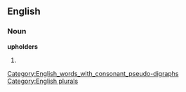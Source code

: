 ==English==
[[Category:English_words_with_consonant_pseudo-digraphs]]

===Noun===
'''upholders'''

# {{plural of|[[upholder]]}}

[[Category:English plurals]]